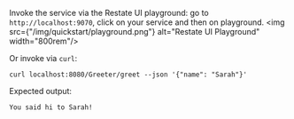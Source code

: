 
Invoke the service via the Restate UI playground: go to `http://localhost:9070`,  click on your service and then on playground.
<img src={"/img/quickstart/playground.png"} alt="Restate UI Playground" width="800rem"/>

Or invoke via `curl`:
```shell
curl localhost:8080/Greeter/greet --json '{"name": "Sarah"}'
```

Expected output:
```shell
You said hi to Sarah!
```